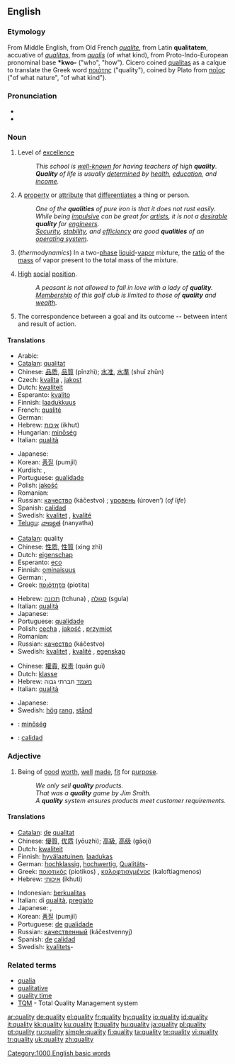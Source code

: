 ==English==

===Etymology===
From Middle English, from Old French ''[[qualite]]'', from Latin '''qualitatem''', accuative of ''[[qualitas]]'', from ''[[qualis]]'' (of what kind), from Proto-Indo-European pronominal base '''*kwo-''' ("who", "how").  Cicero coined [[qualitas]] as a calque to translate the Greek word [[ποιότης]] ("quality"), coined by Plato from [[ποῖος]] ("of what nature", "of what kind").

===Pronunciation===
*{{IPA|/'kwɒl.ɪ.tɪ/}}
*{{audio|en-us-quality.ogg|Audio (US)}}

===Noun===
{{en-noun|qualit|ies}}

# {{uncountable}} Level of [[excellence]]
#:''This school is [[well-known]] for having teachers of high '''quality'''.''
#:'''''Quality''' of life is usually [[determined]] by [[health]], [[education]], and [[income]].''
# {{countable}} A [[property]] or [[attribute]] that [[differentiate]]s a thing or person.
#:''One of the '''qualities''' of pure iron is that it does not rust easily.''
#:''While being [[impulsive]] can be great for [[artists]], it is not a [[desirable]] '''quality''' for [[engineers]].''
#:''[[security|Security]], [[stability]], and [[efficiency]] are good '''qualities''' of an [[operating system]].''
# (''thermodynamics'') In a two-[[phase]] [[liquid]]-[[vapor]] mixture, the [[ratio]] of the [[mass]] of vapor present to the total mass of the mixture.
# {{archaic}} [[high|High]] [[social]] [[position]].
#:''A peasant is not allowed to fall in love with a lady of '''quality'''.''
#:''[[membership|Membership]] of this golf club is limited to those of '''quality''' and [[wealth]].''
# The correspondence between a goal and its outcome -- between intent and result of action.

====Translations====
{{trans-top|level of excellence}}
*Arabic: {{Arab|[[نوعية]]}} {{IPAchar|(nawʕíyya)}} {{f}}
*[[Catalan]]: [[qualitat]] {{f}}
*Chinese: [[品质]], [[品質]] (pǐnzhì); [[水准]], [[水準]] (shuǐ zhǔn)
*Czech: [[kvalita]] {{f}}, [[jakost]] {{f}}
*Dutch: [[kwaliteit]] {{f}}
*Esperanto: [[kvalito]]
*Finnish: [[laadukkuus]]
*French: [[qualité]] {{f}}
*German: {{t+|de|Qualität|f}}
*Hebrew: [[איכות]] (ikhut) {{f}}
*Hungarian: [[minőség]]
*Italian: [[qualità]] {{f}}
{{trans-mid}}
* Japanese: {{t|ja|sc=Jpan|品質|tr=hinshitsu}}
*Korean: [[품질]] (pumjil)
*Kurdish: {{KUchar|[[چۆنیی]]}}, {{KUchar|[[چۆنێتیی]]}}
*Portuguese: [[qualidade]] {{f}}
*Polish: [[jakość]] {{f}}
* Romanian: {{t|ro|calitate|f}}
*Russian: [[качество]] (káčestvo) {{n}}; [[уровень]] (úroven’) {{m}} (''of life'')
*Spanish: [[calidad]] {{f}}
*Swedish: [[kvalitet]] {{c}}, [[kvalité]] {{c}}
*[[Telugu]]: [[నాణ్యత]] (nanyatha)
{{trans-bottom}}

{{trans-top|A differentiating property or attribute}}
*[[Catalan]]: quality {{f}}
*Chinese: [[性质]], [[性質]] (xìng zhì)
*Dutch: [[eigenschap]] {{f}}
*Esperanto: [[eco]]
*Finnish: [[ominaisuus]]
*German: {{t+|de|Qualität|f}}, {{t|de|Eigenschaft|f}}
*Greek: [[ποιότητα]] (piotita) {{f}}
{{trans-mid}}
*Hebrew: [[תכונה]] (tchuna) {{f}}, [[סגולה]] (sgula) {{f}}
*Italian: [[qualità]] {{f}}
* Japanese: {{t|ja|sc=Jpan|性質|tr=sēshitsu}}
*Portuguese: [[qualidade]] {{f}}
*Polish: [[cecha]] {{f}}, [[jakość]] {{f}}, [[przymiot]] {{m}}
* Romanian: {{t|ro|calitate|f}}
*Russian: [[качество]] (káčestvo) {{n}}
*Swedish: [[kvalitet]] {{c}}, [[kvalité]] {{c}}, [[egenskap]] {{c}}
{{trans-bottom}}

{{trans-top|the ratio of the mass of vapor present to the total mass of a two-phase liquid-vapor mixture}}
{{trans-mid}}
{{trans-bottom}}

{{trans-top|High social position}}
*Chinese: [[權貴]], [[权贵]] (quán guì)
*Dutch: [[klasse]] {{f}}
*Hebrew: [[מעמד]] חברתי גבוה
*Italian: [[qualità]] {{f}}
{{trans-mid}}
* Japanese: {{t|ja|sc=Jpan|品|tr=hin}}
*Swedish: <!--- [[förnäm]] is this ever used as a noun??----> [[hög]] [[rang]], [[stånd]]
{{trans-bottom}}

{{trans-top|The correspondence between a goal and it's outcome}}
{{trans-mid}}
{{trans-bottom}}

{{checktrans-top}}
*{{ttbc|Hungarian}}: [[minőség]]
*{{ttbc|Spanish}}: [[calidad]]
{{trans-bottom}}

===Adjective===
{{en-adj}}

# Being of [[good]] [[worth]], [[well]] [[made]], [[fit]] for [[purpose]].
#:''We only sell '''quality''' products.''
#:''That was a '''quality''' game by Jim Smith.''
#:''A '''quality''' system ensures products meet customer requirements.''

====Translations====
{{trans-top|being of good worth}}
*[[Catalan]]: [[de]] [[qualitat]]
*Chinese: [[優質]], [[优质]] (yōuzhì); [[高級]], [[高级]] (gāojí)
*Dutch: [[kwaliteit]] {{f}}
*Finnish: [[hyvälaatuinen]], [[laadukas]]
*German: [[hochklassig]], [[hochwertig]], [[Qualität]]s-
*Greek: [[ποιοτικός]] (piotikos) {{m}}, [[καλοφτιαγμένος]] (kaloftiagmenos) {{m}}
*Hebrew: [[איכותי]] (ikhuti)
{{trans-mid}}
*Indonesian: [[berkualitas]]
*Italian: di [[qualità]], [[pregiato]] {{m}}
* Japanese: {{t|ja|sc=Jpan|品質の良い|tr=hinshitsu no yoi}}, {{t|ja|sc=Jpan|良質な|tr=ryōshitsu na}}
*Korean: [[품질]] (pumjil)
*Portuguese: [[de]] [[qualidade]]
*Russian: [[качественный]] (káčestvennyj)
*Spanish: [[de]] [[calidad]]
*Swedish: [[kvalitet]]s-
{{trans-bottom}}

===Related terms===
*[[qualia]]
*[[qualitative]]
*[[quality time]]
*[[TQM]] - Total Quality Management system

[[Category:1000 English basic words]]

[[ar:quality]]
[[de:quality]]
[[el:quality]]
[[fr:quality]]
[[hy:quality]]
[[io:quality]]
[[id:quality]]
[[it:quality]]
[[kk:quality]]
[[ku:quality]]
[[lt:quality]]
[[hu:quality]]
[[ja:quality]]
[[pl:quality]]
[[pt:quality]]
[[ru:quality]]
[[simple:quality]]
[[fi:quality]]
[[ta:quality]]
[[te:quality]]
[[vi:quality]]
[[tr:quality]]
[[uk:quality]]
[[zh:quality]]